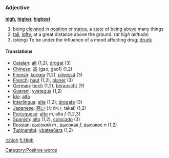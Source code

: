=={{en}}==

===Adjective===
''' [[high]], [[higher]], [[highest]]'''

#being [[elevated]] in [[position]] or [[status]], a [[state]] of being [[above]] many things
#[[tall]], [[lofty]], at a great distance above the ground.  (''at high altitude'')
#(''slang'') To be under the influence of a mood affecting drug; [[drunk]]
====Translations====
*[[Catalan]]: [[alt]] (1,2), [[drogat]] (3)
*[[Chinese]]: [[高]] (gao, gao1) (1,2)
*[[Finnish]]: [[korkea]] (1,2), [[pilvessä]] (3)
*[[French]]: [[haut]] (1,2), [[planer]] (3)
*[[German]]: [[hoch]] (1,2), [[berauscht]] (3)
*[[Guarani]]: [[yvategua]] (1,2)
*[[Ido]]: [[alta]]
*[[Interlingua]]: [[alte]] (1,2); [[drogate]] (3)
*[[Japanese]]: [[高い]] (たかい, takai) (1,2)
*[[Portuguese]]: [[alto]] ''m'', alta ''f'' (1,2,3)
*[[Spanish]]: [[alto]] (1,2), [[colocado]] (3)
*[[Russian]]: [[высокий]] ''m'' , [[высокая]] ''f'', [[высокое]] ''n'' (1,2)
*[[Tupinambá]]: [[ybatesûara]] (1,2)

[[Category:Positive words]]

[[it:high]]
[[fi:High]]